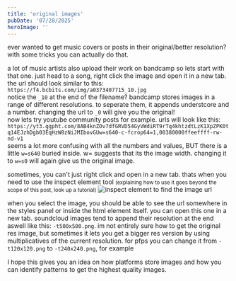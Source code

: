```yaml
---
title: 'original images'
pubDate: '07/28/2025'
heroImage: ''
---
```

ever wanted to get music covers or posts in their original/better resolution? with some tricks you can actually do that.

a lot of music artists also upload their work on bandcamp so lets start with that one. just head to a song, right click the image and open it in a new tab. the url should look similar to this:
`https://f4.bcbits.com/img/a0373407715_10.jpg`
<br/>
notice the `_10` at the end of the filename? bandcamp stores images in a range of different resolutions. to seperate them, it appends understcore and a number. changing the url to `_0` will give you the original!
<br/>
now lets try youtube community posts for example.
urls will look like this:
`https://yt3.ggpht.com/8AB4knZOv7dfGRVD54GyVWdiRT9rTq4khtzdtLzK1XpZPK0tq14EJzhDgb03EqHzW8zNiJMIbovGUw=s640-c-fcrop64=1,00380000ffeeffff-rw-nd-v1`
<br/>
seems a lot more confusing with all the numbers and values, BUT there is a little `w=s640` buried inside. w= suggests that its the image width. changing it to `w=s0` will again give us the original image.

sometimes, you can't just right click and open in a new tab. thats when you need to use the inspect element tool <small>(explaining how to use it goes beyond the scope of this post, look up a tutorial)</small>
<span>![inspect element to find the image url](/images/blog/20250728-1.png)</span>

when you select the image, you should be able to see the url somewhere in the styles panel or inside the html element itself. you can open this one in a new tab. soundcloud images tend to append their resolution at the end aswell like this: `-t500x500.png`. im not entirely sure how to get the original res image, but sometimes it lets you get a bigger res version by using multiplicatives of the current resolution. for pfps you can change it from `-t120x120.png` to `-t240x240.png`, for example

I hope this gives you an idea on how platforms store images and how you can identify patterns to get the highest quality images.